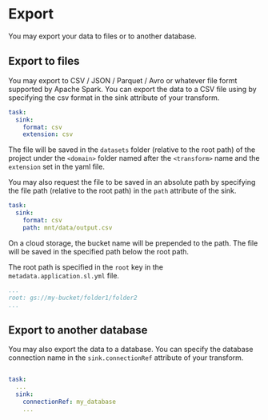 # Export

You may export your data to files or to another database.


## Export to files
You may export to CSV / JSON / Parquet / Avro or whatever file formt supported by Apache Spark.
You can export the data to a CSV file using by specifying the csv format in the sink attribute of your transform.

```yaml title="metadata/transform/<domain>/<transform>.sl.yml"
task:
  sink:
    format: csv
    extension: csv

```
The file will be saved in the `datasets` folder (relative to the root path) of the project under the `<domain>` folder named after the `<transform>` name and the `extension` set in the yaml file.


You may also request the file to be saved in an absolute path by specifying the file path (relative to the root path)  in the `path` attribute of the sink.

```yaml title="metadata/transform/<domain>/<transform>.sl.yml"
task:
  sink:
    format: csv
    path: mnt/data/output.csv

```

On a cloud storage, the bucket name will be prepended to the path. The file will be saved in the specified path below the root path.

The root path is specified in the `root` key in the `metadata.application.sl.yml` file.

```yaml title="metadata/application.sl.yml"
...
root: gs://my-bucket/folder1/folder2
...
```

## Export to another database

You may also export the data to a database. You can specify the database connection name  in the `sink.connectionRef` attribute of your transform.

```yaml title="metadata/transform/<domain>/<transform>.sl.yml"

task:
  ...
  sink:
    connectionRef: my_database
    ...

```

